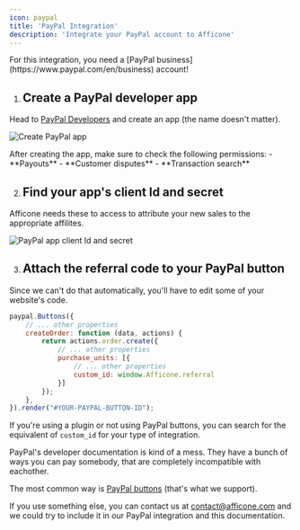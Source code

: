 ```yaml
---
icon: paypal
title: 'PayPal Integration'
description: 'Integrate your PayPal account to Afficone'
---
```


<Warning>
For this integration, you need a [PayPal business](https://www.paypal.com/en/business) account!
</Warning>

1. ## Create a PayPal developer app

Head to [PayPal Developers](https://developer.paypal.com/dashboard/applications/live) and create an app (the name doesn't matter).

![Create PayPal app](/images/integrations/paypal/paypal-step1.png)

<Note>
    After creating the app, make sure to check the following permissions:
    - **Payouts**
    - **Customer disputes**
    - **Transaction search**
</Note>

2. ## Find your app's client Id and secret

Afficone needs these to access to attribute your new sales to the appropriate affilites.

![PayPal app client Id and secret](/images/integrations/paypal/paypal-step2.png)

3. ## Attach the referral code to your PayPal button

Since we can't do that automatically, you'll have to edit some of your website's code.

```javascript
paypal.Buttons({
    // ... other properties
    createOrder: function (data, actions) {
        return actions.order.create({
            // ... other properties
            purchase_units: [{
                // ... other properties
                custom_id: window.Afficone.referral
            }]
        });
    },
}).render("#YOUR-PAYPAL-BUTTON-ID");
```

If you're using a plugin or not using PayPal buttons, you can search for the equivalent of `custom_id` for your type of integration.

<Note>
PayPal's developer documentation is kind of a mess. They have a bunch of ways you can pay somebody, that are completely incompatible with eachother.

The most common way is [PayPal buttons](https://developer.paypal.com/sdk/js/reference/#link-paypalbuttonsoptions) (that's what we support).

If you use something else, you can contact us at contact@afficone.com and we could try to include it in our PayPal integration and this documentation.
</Note>